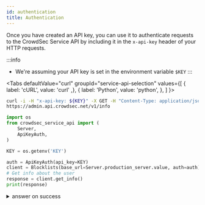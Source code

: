 ```yaml
---
id: authentication
title: Authentication
---
```




Once you have created an API key, you can use it to authenticate requests to the CrowdSec Service API by including it in the `x-api-key` header of your HTTP requests.

:::info
 - We're assuming your API key is set in the environment variable `$KEY`
:::

<Tabs
  defaultValue="curl"
  groupId="service-api-selection"
  values={[
    { label: 'cURL', value: 'curl' ,},
    { label: 'Python', value: 'python', },
  ]
}>
<TabItem value="curl">

```bash
curl -i -H "x-api-key: ${KEY}" -X GET -H "Content-Type: application/json" \
https://admin.api.crowdsec.net/v1/info 
```

</TabItem>
<TabItem value="python">

```python
import os
from crowdsec_service_api import (
    Server,
    ApiKeyAuth,
)

KEY = os.getenv('KEY')

auth = ApiKeyAuth(api_key=KEY)
client = Blocklists(base_url=Server.production_server.value, auth=auth)
# Get info about the user
response = client.get_info()
print(response)
```

</TabItem>
</Tabs>

<details>
  <summary>answer on success</summary>

```json
{
  "organization_id": "MY-ORG-ID-abcdef1234",
  "subscription_type": "ENTERPRISE",
  "api_key_name": "my test api key"
}
```
</details>